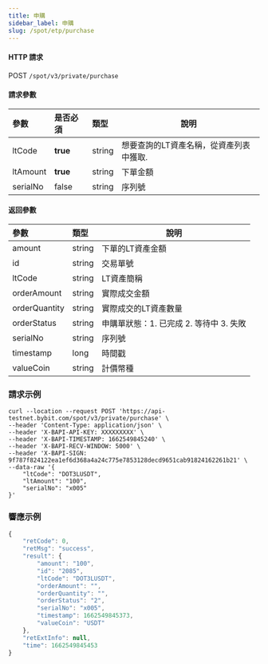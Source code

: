 ```yaml
---
title: 申購
sidebar_label: 申購
slug: /spot/etp/purchase
---
```



#### HTTP 請求
POST <code>/spot/v3/private/purchase</code>

#### 請求參數
| 參數 | 是否必須 | 類型 | 說明|
|:----- |:-------|:-----|------ |
|ltCode|<b>true</b>|string|想要查詢的LT資產名稱，從資產列表中獲取.|
|ltAmount|<b>true</b>|string|下單金額|
|serialNo|false|string|序列號|

#### 返回參數
| 參數 | 類型 | 說明|
|:----- |:-----|----- |
|amount|string|下單的LT資產金額|
|id|string|交易單號|
|ltCode|string|LT資產簡稱|
|orderAmount|string|實際成交金額|
|orderQuantity|string|實際成交的LT資產數量|
|orderStatus|string|申購單狀態：1. 已完成 2. 等待中 3. 失敗|
|serialNo|string|序列號|
|timestamp|long|時間戳|
|valueCoin|string|計價幣種|

### 請求示例

<Tabs>
<TabItem value="console" label="Console">

```http
curl --location --request POST 'https://api-testnet.bybit.com/spot/v3/private/purchase' \
--header 'Content-Type: application/json' \
--header 'X-BAPI-API-KEY: XXXXXXXXX' \
--header 'X-BAPI-TIMESTAMP: 1662549845240' \
--header 'X-BAPI-RECV-WINDOW: 5000' \
--header 'X-BAPI-SIGN: 9f787f824122ea1ef6d368a4a24c775e7853128decd9651cab91824162261b21' \
--data-raw '{
    "ltCode": "DOT3LUSDT",
    "ltAmount": "100",
    "serialNo": "x005"
}'
```

</TabItem>
</Tabs>

### 響應示例

```javascript
{
    "retCode": 0,
    "retMsg": "success",
    "result": {
        "amount": "100",
        "id": "2085",
        "ltCode": "DOT3LUSDT",
        "orderAmount": "",
        "orderQuantity": "",
        "orderStatus": "2",
        "serialNo": "x005",
        "timestamp": 1662549845373,
        "valueCoin": "USDT"
    },
    "retExtInfo": null,
    "time": 1662549845453
}
```
